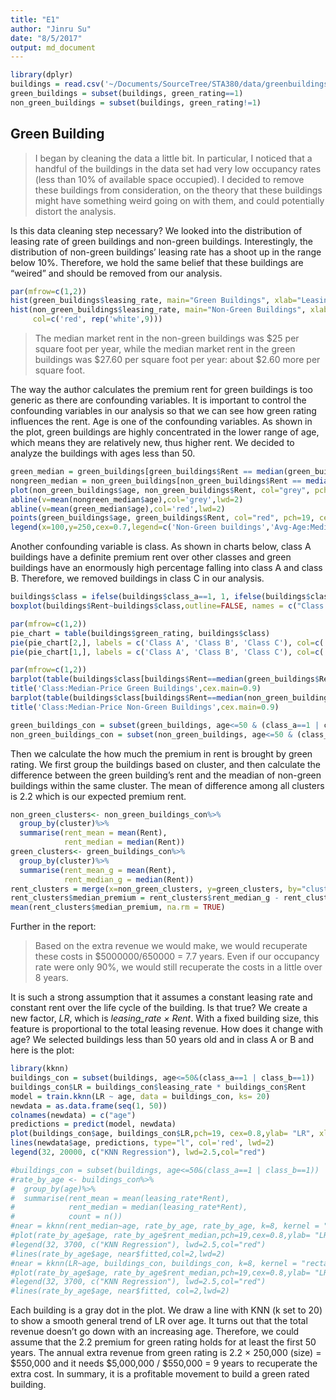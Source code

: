 ```yaml
---
title: "E1"
author: "Jinru Su"
date: "8/5/2017"
output: md_document
---
```

```r
library(dplyr)
buildings = read.csv('~/Documents/SourceTree/STA380/data/greenbuildings.csv')
green_buildings = subset(buildings, green_rating==1)
non_green_buildings = subset(buildings, green_rating!=1)
```

## Green Building

> I began by cleaning the data a little bit. In particular, I noticed that a handful of the buildings in the data set had very low occupancy rates (less than 10% of available space occupied). I decided to remove these buildings from consideration, on the theory that these buildings might have something weird going on with them, and could potentially distort the analysis.

Is this data cleaning step necessary? We looked into the distribution of leasing rate of green buildings and non-green buildings. Interestingly, the distribution of non-green buildings' leasing rate has a shoot up in the range below 10%. Therefore, we hold the same belief that these buildings are "weired" and should be removed from our analysis.

```r
par(mfrow=c(1,2))
hist(green_buildings$leasing_rate, main="Green Buildings", xlab="Leasing Rate", ylab = "")
hist(non_green_buildings$leasing_rate, main="Non-Green Buildings", xlab="Leasing Rate", ylab="", 
     col=c('red', rep('white',9)))
```

> The median market rent in the non-green buildings was $25 per square foot per year, while the median market rent in the green buildings was $27.60 per square foot per year: about $2.60 more per square foot. 

The way the author calculates the premium rent for green buildings is too generic as there are confounding variables. It is important to control the confounding variables in our analysis so that we can see how green rating influences the rent.
Age is one of the confounding variables. As shown in the plot, green buildings are highly concentrated in the lower range of age, which means they are relatively new, thus higher rent. We decided to analyze the buildings with ages less than 50. 
```r
green_median = green_buildings[green_buildings$Rent == median(green_buildings$Rent),]
nongreen_median = non_green_buildings[non_green_buildings$Rent == median(non_green_buildings$Rent),]
plot(non_green_buildings$age, non_green_buildings$Rent, col="grey", pch=19, cex=0.5, xlab = "Buildings Age", ylab="Annual Rent") 
abline(v=mean(nongreen_median$age),col='grey',lwd=2)
abline(v=mean(green_median$age),col='red',lwd=2)
points(green_buildings$age, green_buildings$Rent, col="red", pch=19, cex=0.5)
legend(x=100,y=250,cex=0.7,legend=c('Non-Green buildings','Avg-Age:Median-Price Non-Green Buildings','Green buildings','Avg-Age:Median-Price Green Buildings'),lty=c(NA,1,NA,1),pch=c(19,NA,19,NA),col=c('grey','grey','red','red'))
```

Another confounding variable is class. As shown in charts below, class A buildings have a definite premium rent over other classes and green buildings have an enormously high percentage falling into class A and class B. Therefore, we removed buildings in class C in our analysis.
```r
buildings$class = ifelse(buildings$class_a==1, 1, ifelse(buildings$class_b==1, 2, 3))
boxplot(buildings$Rent~buildings$class,outline=FALSE, names = c("Class A", "Class B", "Class C"), main="Rent vs. Class")

par(mfrow=c(1,2))
pie_chart = table(buildings$green_rating, buildings$class)
pie(pie_chart[2,], labels = c('Class A', 'Class B', 'Class C'), col=c('azure3','azure2','azure1'), main="Green Buildings")
pie(pie_chart[1,], labels = c('Class A', 'Class B', 'Class C'), col=c('azure3','azure2','azure1'), main="Non-green Buildings", init.angle  = 90)
```

```r
par(mfrow=c(1,2))
barplot(table(buildings$class[buildings$Rent==median(green_buildings$Rent)&buildings$green_rating==1])/nrow(green_median),names=c('classA','classB'))
title('Class:Median-Price Green Buildings',cex.main=0.9)
barplot(table(buildings$class[buildings$Rent==median(non_green_buildings$Rent)&buildings$green_rating==0])/nrow(nongreen_median),names=c('classA','classB','classC'))
title('Class:Median-Price Non-Green Buildings',cex.main=0.9)
```

```r
green_buildings_con = subset(green_buildings, age<=50 & (class_a==1 | class_b==1))
non_green_buildings_con = subset(non_green_buildings, age<=50 & (class_a==1 | class_b==1))
```

Then we calculate the how much the premium in rent is brought by green rating. We first group the buildings based on cluster, and then calculate the difference between the green building's rent and the meadian of non-green buildings within the same cluster. The mean of difference among all clusters is 2.2 which is our expected premium rent.
```r
non_green_clusters<- non_green_buildings_con%>%
  group_by(cluster)%>%
  summarise(rent_mean = mean(Rent),
            rent_median = median(Rent))
green_clusters<- green_buildings_con%>%
  group_by(cluster)%>%
  summarise(rent_mean_g = mean(Rent),
            rent_median_g = median(Rent))
rent_clusters = merge(x=non_green_clusters, y=green_clusters, by="cluster", all.y = TRUE)
rent_clusters$median_premium = rent_clusters$rent_median_g - rent_clusters$rent_median
mean(rent_clusters$median_premium, na.rm = TRUE)
```

Further in the report: 

> Based on the extra revenue we would make, we would recuperate these costs in $5000000/650000 = 7.7 years. Even if our occupancy rate were only 90%, we would still recuperate the costs in a little over 8 years. 

It is such a strong assumption that it assumes a constant leasing rate and constant rent over the life cycle of the building. Is that true? We create a new factor, <i>LR</i>, which is <i>leasing_rate $\times$ Rent</i>. With a fixed building size, this feature is proportional to the total leasing revenue. How does it change with age? We selected buildings less than 50 years old and in class A or B and here is the plot:
```r
library(kknn)
buildings_con = subset(buildings, age<=50&(class_a==1 | class_b==1))
buildings_con$LR = buildings_con$leasing_rate * buildings_con$Rent
model = train.kknn(LR ~ age, data = buildings_con, ks= 20)
newdata = as.data.frame(seq(1, 50))
colnames(newdata) = c("age")
predictions = predict(model, newdata)
plot(buildings_con$age, buildings_con$LR,pch=19, cex=0.8,ylab= "LR", xlab="Age", col="darkgray", main = "Total revenue")
lines(newdata$age, predictions, type="l", col='red', lwd=2)
legend(32, 20000, c("KNN Regression"), lwd=2.5,col="red")
```
```r
#buildings_con = subset(buildings, age<=50&(class_a==1 | class_b==1))
#rate_by_age <- buildings_con%>%
#  group_by(age)%>%
#  summarise(rent_mean = mean(leasing_rate*Rent),
#            rent_median = median(leasing_rate*Rent),
#            count = n())
#near = kknn(rent_median~age, rate_by_age, rate_by_age, k=8, kernel = "rectangular")
#plot(rate_by_age$age, rate_by_age$rent_median,pch=19,cex=0.8,ylab= "LR", xlab="Age", col="darkgray", main = "Total revenue over time")
#legend(32, 3700, c("KNN Regression"), lwd=2.5,col="red")
#lines(rate_by_age$age, near$fitted,col=2,lwd=2)
#near = kknn(LR~age, buildings_con, buildings_con, k=8, kernel = "rectangular")
#plot(rate_by_age$age, rate_by_age$rent_median,pch=19,cex=0.8,ylab= "LR", xlab="Age", col="darkgray", main = "Total revenue over time")
#legend(32, 3700, c("KNN Regression"), lwd=2.5,col="red")
#lines(rate_by_age$age, near$fitted, col=2,lwd=2)
```

Each building is a gray dot in the plot. We draw a line with KNN (k set to 20) to show a smooth general trend of LR over age. It turns out that the total revenue doesn't go down with an increasing age. Therefore, we could assume that the 2.2 premium for green rating holds for at least the first 50 years. The annual extra revenue from green rating is 2.2 $\times$ 250,000 (size) = $550,000 and it needs $5,000,000 / $550,000 = 9 years to recuperate the extra cost. In summary, it is a profitable movement to build a green rated building.
